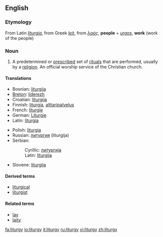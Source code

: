 ==English==
{{wikipedia}}
===Etymology===
From Latin ''[[liturgia]]'', from Greek ''[[leit]]'', from ''[[λαός]]'', '''people''' + ''[[urgos]]'', '''work''' (work of the people)

===Noun===
{{en-noun-reg-y|liturg|y}}

#A predetermined or [[prescribe]]d set of [[ritual]]s that are performed, usually by a [[religion]].  An official worship service of the Christian church.

====Translations====
{{top}}
*Bosnian: [[liturgija#Bosnian|liturgija]] {{f}}
*[[Breton]]: [[liderezh]] {{m}}
*Croatian: [[liturgija#Croatian|liturgija]] {{f}}
*Finnish: [[liturgia]], [[alttaripalvelus]]
*French: [[liturgie]] {{f}}
*German: [[Liturgie]] {{f}}
*Latin:  [[liturgia]] {{f}}
{{mid}}
*Polish: [[liturgia]] {{f}}
*Russian: [[литургия]] (liturgíja) {{f}}
*Serbian:
*:Cyrillic: [[литургија#Serbian|литургија]] {{f}}
*:Latin: [[liturgija#Serbian|liturgija]] {{f}}
*Slovene: [[liturgija#Slovene|liturgija]] {{f}}
{{bottom}}

====Derived terms====
* [[liturgical]]
* [[liturgist]]

====Related terms====
*[[lay]]
*[[laity]]

[[fa:liturgy]]
[[io:liturgy]]
[[it:liturgy]]
[[ru:liturgy]]
[[vi:liturgy]]
[[zh:liturgy]]
